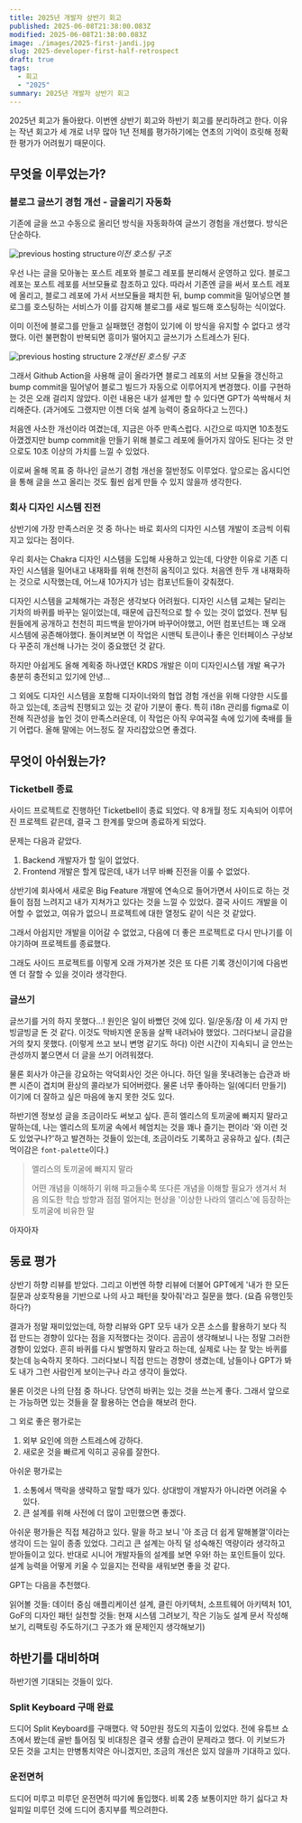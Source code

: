 ```yaml
---
title: 2025년 개발자 상반기 회고
published: 2025-06-08T21:38:00.083Z
modified: 2025-06-08T21:38:00.083Z
image: ./images/2025-first-jandi.jpg
slug: 2025-developer-first-half-retrospect
draft: true
tags:
  - 회고
  - "2025"
summary: 2025년 개발자 상반기 회고
---
```


2025년 회고가 돌아왔다. 이번엔 상반기 회고와 하반기 회고를 분리하려고 한다. 이유는 작년 회고가 세 개로 너무 많아 1년 전체를 평가하기에는 연초의 기억이 흐릿해 정확한 평가가 어려웠기 때문이다.

## 무엇을 이루었는가?

### 블로그 글쓰기 경험 개선 - 글올리기 자동화

기존에 글을 쓰고 수동으로 올리던 방식을 자동화하여 글쓰기 경험을 개선했다. 방식은 단순하다.

![previous hosting structure](./images/hosting-structure.png)_이전 호스팅 구조_

우선 나는 글을 모아놓는 포스트 레포와 블로그 레포를 분리해서 운영하고 있다. 블로그 레포는 포스트 레포를 서브모듈로 참조하고 있다.
따라서 기존엔 글을 써서 포스트 레포에 올리고, 블로그 레포에 가서 서브모듈을 패치한 뒤, bump commit을 밀어넣으면 블로그를 호스팅하는 서비스가 이를 감지해 블로그를 새로 빌드해 호스팅하는 식이었다.

이미 이전에 블로그를 만들고 실패했던 경험이 있기에 이 방식을 유지할 수 없다고 생각했다. 이런 불편함이 반복되면 흥미가 떨어지고 글쓰기가 스트레스가 된다.

![previous hosting structure 2](./images/hosting-structure2.png)_개선된 호스팅 구조_

그래서 Github Action을 사용해 글이 올라가면 블로그 레포의 서브 모듈을 갱신하고 bump commit을 밀어넣어 블로그 빌드가 자동으로 이루어지게 변경했다. 이를 구현하는 것은 오래 걸리지 않았다. 이런 내용은 내가 설계만 할 수 있다면 GPT가 쓱싹해서 처리해준다. (과거에도 그랬지만 이젠 더욱 설계 능력이 중요하다고 느낀다.)

처음엔 사소한 개선이라 여겼는데, 지금은 아주 만족스럽다. 시간으로 따지면 10초정도 아꼈겠지만 bump commit을 만들기 위해 블로그 레포에 들어가지 않아도 된다는 것 만으로도 10초 이상의 가치를 느낄 수 있었다.

이로써 올해 목표 중 하나인 글쓰기 경험 개선을 절반정도 이루었다. 앞으로는 옵시디언을 통해 글을 쓰고 올리는 것도 훨씬 쉽게 만들 수 있지 않을까 생각한다.

### 회사 디자인 시스템 진전

상반기에 가장 만족스러운 것 중 하나는 바로 회사의 디자인 시스템 개발이 조금씩 이뤄지고 있다는 점이다.

우리 회사는 Chakra 디자인 시스템을 도입해 사용하고 있는데, 다양한 이유로 기존 디자인 시스템을 밀어내고 내재화를 위해 천천히 움직이고 있다. 처음엔 한두 개 내재화하는 것으로 시작했는데, 어느새 10가지가 넘는 컴포넌트들이 갖춰졌다.

디자인 시스템을 교체해가는 과정은 생각보다 어려웠다. 디자인 시스템 교체는 달리는 기차의 바퀴를 바꾸는 일이었는데, 때문에 급진적으로 할 수 있는 것이 없었다. 전부 팀원들에게 공개하고 천천히 피드백을 받아가며 바꾸어야했고, 어떤 컴포넌트는 꽤 오래 시스템에 공존해야했다. 돌이켜보면 이 작업은 시맨틱 토큰이나 좋은 인터페이스 구상보다 꾸준히 개선해 나가는 것이 중요했던 것 같다.

하지만 아쉽게도 올해 계획중 하나였던 KRDS 개발은 이미 디자인시스템 개발 욕구가 충분히 충전되고 있기에 안녕...

그 외에도 디자인 시스템을 포함해 디자이너와의 협업 경험 개선을 위해 다양한 시도를 하고 있는데, 조금씩 진행되고 있는 것 같아 기분이 좋다. 특히 i18n 관리를 figma로 이전해 직관성을 높인 것이 만족스러운데, 이 작업은 아직 우여곡절 속에 있기에 축배를 들기 어렵다. 올해 말에는 어느정도 잘 자리잡았으면 좋겠다.

## 무엇이 아쉬웠는가?

### Ticketbell 종료

사이드 프로젝트로 진행하던 Ticketbell이 종료 되었다. 약 8개월 정도 지속되어 이루어진 프로젝트 같은데, 결국 그 한계를 맞으며 종료하게 되었다.

문제는 다음과 같았다.

1. Backend 개발자가 할 일이 없었다.
2. Frontend 개발은 할게 많은데, 내가 너무 바빠 진전을 이룰 수 없었다.

상반기에 회사에서 새로운 Big Feature 개발에 연속으로 들어가면서 사이드로 하는 것들이 점점 느려지고 내가 지쳐가고 있다는 것을 느낄 수 있었다. 결국 사이드 개발을 이어할 수 없었고, 여유가 없으니 프로젝트에 대한 열정도 같이 식은 것 같았다.

그래서 아쉽지만 개발을 이어갈 수 없었고, 다음에 더 좋은 프로젝트로 다시 만나기를 이야기하며 프로젝트를 종료했다.

그래도 사이드 프로젝트를 이렇게 오래 가져가본 것은 또 다른 기록 갱신이기에 다음번엔 더 잘할 수 있을 것이라 생각한다.

### 글쓰기

글쓰기를 거의 하지 못했다...! 원인은 일이 바빴던 것에 있다. 일/운동/잠 이 세 가지 만 빙글빙글 돈 것 같다. 이것도 막바지엔 운동을 살짝 내려놔야 했었다. 그러다보니 글감을 거의 찾지 못했다. (이렇게 쓰고 보니 변명 같기도 하다) 이런 시간이 지속되니 글 안쓰는 관성까지 붙으면서 더 글을 쓰기 어려워졌다.

물론 회사가 야근을 강요하는 악덕회사인 것은 아니다. 하던 일을 못내려놓는 습관과 바쁜 시즌이 겹치며 환상의 콜라보가 되어버렸다. 물론 너무 좋아하는 일(에디터 만들기)이기에 더 잘하고 싶은 마음에 놓지 못한 것도 있다.

하반기엔 정보성 글을 조금이라도 써보고 싶다. 흔히 엘리스의 토끼굴에 빠지지 말라고 말하는데, 나는 엘리스의 토끼굴 속에서 헤엄치는 것을 꽤나 즐기는 편이라 '와 이런 것도 있었구나?'하고 발견하는 것들이 있는데, 조금이라도 기록하고 공유하고 싶다. (최근 먹이감은 `font-palette`이다.)

> 엘리스의 토끼굴에 빠지지 말라
>
> 어떤 개념을 이해하기 위해 파고들수록 또다른 개념을 이해할 필요가 생겨서 처음 의도한 학습 방향과 점점 멀어지는 현상을 '이상한 나라의 앨리스'에 등장하는 토끼굴에 비유한 말

아자아자

## 동료 평가

상반기 하향 리뷰를 받았다. 그리고 이번엔 하향 리뷰에 더불어 GPT에게 '내가 한 모든 질문과 상호작용을 기반으로 나의 사고 패턴을 찾아줘'라고 질문을 했다. (요즘 유행인듯 하다?)

결과가 정말 재미있었는데, 하향 리뷰와 GPT 모두 내가 오픈 소스를 활용하기 보다 직접 만드는 경향이 있다는 점을 지적했다는 것이다. 곰곰이 생각해보니 나는 정말 그러한 경향이 있었다. 흔히 바퀴를 다시 발명하지 말라고 하는데, 실제로 나는 잘 맞는 바퀴를 찾는데 능숙하지 못하다. 그러다보니 직접 만드는 경향이 생겼는데, 남들이나 GPT가 봐도 내가 그런 사람인게 보이는구나 라고 생각이 들었다.

물론 이것은 나의 단점 중 하나다. 당연히 바퀴는 있는 것을 쓰는게 좋다. 그래서 앞으로는 가능하면 있는 것들을 잘 활용하는 연습을 해보려 한다.

그 외로 좋은 평가로는

1. 외부 요인에 의한 스트레스에 강하다.
2. 새로운 것을 빠르게 익히고 공유를 잘한다.

아쉬운 평가로는

1. 소통에서 맥락을 생략하고 말할 때가 있다. 상대방이 개발자가 아니라면 어려울 수 있다.
2. 큰 설계를 위해 사전에 더 많이 고민했으면 좋겠다.

아쉬운 평가들은 직접 체감하고 있다. 말을 하고 보니 '아 조금 더 쉽게 말해볼껄'이라는 생각이 드는 일이 종종 있었다. 그리고 큰 설계는 아직 덜 성숙해진 역량이라 생각하고 받아들이고 있다. 반대로 시니어 개발자들의 설계를 보면 우와! 하는 포인트들이 있다. 설계 능력을 어떻게 키울 수 있을지는 전략을 새워보면 좋을 것 같다.

GPT는 다음을 추천했다.

읽어볼 것들: 데이터 중심 애플리케이션 설계, 클린 아키텍처, 소프트웨어 아키텍처 101, GoF의 디자인 패턴
실천할 것들: 현재 시스템 그려보기, 작은 기능도 설계 문서 작성해보기, 리팩토링 주도하기(그 구조가 왜 문제인지 생각해보기)

## 하반기를 대비하며

하반기엔 기대되는 것들이 있다.

### Split Keyboard 구매 완료

드디어 Split Keyboard를 구매했다. 약 50만원 정도의 지출이 있었다. 전에 유튜브 쇼츠에서 봤는데 골반 틀어짐 및 비대칭은 결국 생활 습관이 문제라고 했다. 이 키보드가 모든 것을 고치는 만병통치약은 아니겠지만, 조금의 개선은 있지 않을까 기대하고 있다.

### 운전면허

드디어 미루고 미루던 운전면허 따기에 돌입했다. 비록 2종 보통이지만 하기 싫다고 차일피일 미루던 것에 드디어 종지부를 찍으려한다.
